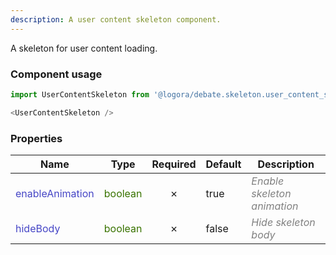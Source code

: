 ```yaml
---
description: A user content skeleton component.
---
```



A skeleton for user content loading.

### Component usage
```js
import UserContentSkeleton from '@logora/debate.skeleton.user_content_skeleton';
```
```js
<UserContentSkeleton />
```

### Properties
| **Name**      | **Type** | **Required** | **Default** | **Description** |
| ----------- | ----------- | :-----------: | ----------- | ----------- |
| <font color='#4646c6'>enableAnimation</font> | <font color="#397300">boolean</font> | &cross; | true | <font color="grey">*Enable skeleton animation*</font> |
| <font color='#4646c6'>hideBody</font> | <font color="#397300">boolean</font> | &cross; | false | <font color="grey">*Hide skeleton body*</font> |